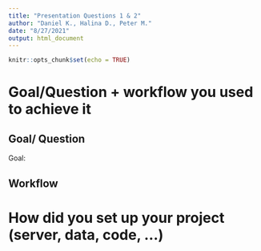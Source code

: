 ```yaml
---
title: "Presentation Questions 1 & 2"
author: "Daniel K., Halina D., Peter M."
date: "8/27/2021"
output: html_document
---
```


```r
knitr::opts_chunk$set(echo = TRUE)
```

# Goal/Question + workflow you used to achieve it

## Goal/ Question

Goal: 

## Workflow


# How did you set up your project (server, data, code, …)